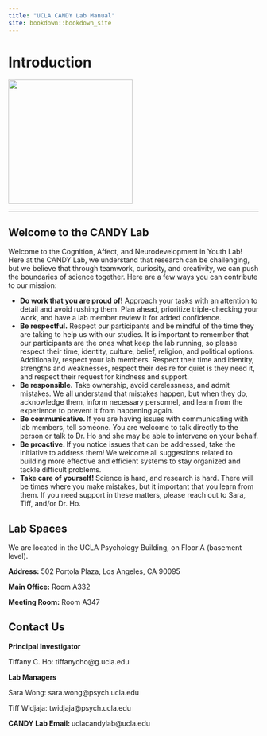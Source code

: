 ```yaml
--- 
title: "UCLA CANDY Lab Manual"
site: bookdown::bookdown_site
---
```


# Introduction
![ ](/Users/tiffany/Downloads/CANDYlogo.png){width=250px}
<hr>

## Welcome to the CANDY Lab

Welcome to the Cognition, Affect, and Neurodevelopment in Youth Lab! Here at the CANDY Lab, we understand that research can be challenging, but we believe that through teamwork, curiosity, and creativity, we can push the boundaries of science together. Here are a few ways you can contribute to our mission: 

- <b> Do work that you are proud of!</b> Approach your tasks with an attention to detail and avoid rushing them. Plan ahead, prioritize triple-checking your work, and have a lab member review it for added confidence.  
- <b> Be respectful.</b> Respect our participants and be mindful of the time they are taking to help us with our studies. It is important to remember that our participants are the ones what keep the lab running, so please respect their time, identity, culture, belief, religion, and political options. Additionally, respect your lab members. Respect their time and identity, strengths and weaknesses, respect their desire for quiet is they need it, and respect their request for kindness and support.
- <b> Be responsible.</b> Take ownership, avoid carelessness, and admit mistakes. We all understand that mistakes happen, but when they do, acknowledge them, inform necessary personnel, and learn from the experience to prevent it from happening again.
- <b> Be communicative. </b> If you are having issues with communicating with lab members, tell someone. You are welcome to talk directly to the person or talk to Dr. Ho and she may be able to intervene on your behalf.  
- <b> Be proactive. </b> If you notice issues that can be addressed, take the initiative to address them! We welcome all suggestions related to building more effective and efficient systems to stay organized and tackle difficult problems. 
- <b> Take care of yourself! </b> Science is hard, and research is hard. There will be times where you make mistakes, but it important that you learn from them. If you need support in these matters, please reach out to Sara, Tiff, and/or Dr. Ho. 

## Lab Spaces
We are located in the UCLA Psychology Building, on Floor A (basement level). 
<p></p>
<b> Address:</b> 502 Portola Plaza, Los Angeles, CA 90095
<p></p>
<b> Main Office:</b> Room A332
<p></p>
<b>Meeting Room:</b> Room A347

## Contact Us
<b> Principal Investigator</b> 
<p></p>
Tiffany C. Ho: tiffanycho@g.ucla.edu 
<p></p>
<b> Lab Managers</b> 
<p></p>
Sara Wong: sara.wong@psych.ucla.edu
<p></p>
Tiff Widjaja: twidjaja@psych.ucla.edu 
<p></p>
<b> CANDY Lab Email: </b> uclacandylab@ucla.edu 